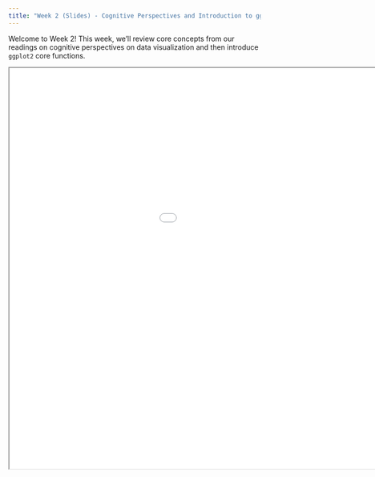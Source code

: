 ```yaml
---
title: "Week 2 (Slides) - Cognitive Perspectives and Introduction to ggplot2"
---
```


Welcome to Week 2! This week, we'll review core concepts from our readings on cognitive perspectives on data visualization and then introduce `ggplot2` core functions.

<div>

<iframe class="slide-deck" src="/slides/02-week2-slides-code.html" width="1200" height="800"></iframe>

</div>
